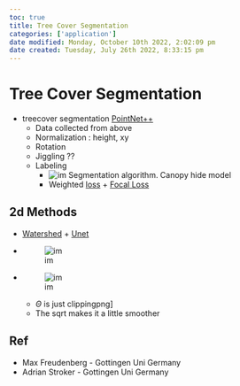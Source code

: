 ```yaml
---
toc: true
title: Tree Cover Segmentation
categories: ['application']
date modified: Monday, October 10th 2022, 2:02:09 pm
date created: Tuesday, July 26th 2022, 8:33:15 pm
---
```


# Tree Cover Segmentation
- treecover segmentation [PointNet++](PointNet++.qmd)
	- Data collected from above
	- Normalization : height, xy
	- Rotation
	- Jiggling ??
	- Labeling
		- ![im](images/Pasted%20image%2020220318094643.png) Segmentation algorithm. Canopy hide model
		- Weighted [loss](loss.qmd) + [Focal Loss](Focal%20Loss.qmd)

## 2d Methods
- [Watershed](Watershed) + [Unet](Unet.qmd)
- ![im](images/Pasted%20image%2020220318100323.png)
- ![im](images/Pasted%20image%2020220318100634.png)
	- $\Theta$ is just clippingpng]
	- The sqrt makes it a little smoother

## Ref
- Max Freudenberg - Gottingen Uni Germany
- Adrian Stroker - Gottingen Uni Germany



